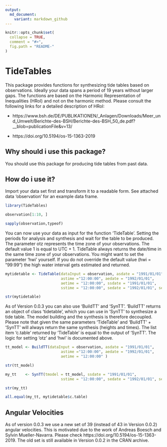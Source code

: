 ```yaml
---
output:
  md_document:
    variant: markdown_github
---
```


<!-- README.md is generated from README.Rmd. Please edit that file -->

```r
knitr::opts_chunk$set(
  collapse = TRUE,
  comment = "#>",
  fig.path = "README-"
)
```

# TideTables

This package provides functions for synthesizing tide tables based on observations. Ideally your data spans a period of 19 years without larger gaps. The functions are based on the Harmonic Representation of Inequalities (HRoI) and not on the harmonic method. Please consult the following links for a detailed description of HRoI:

- https://www.bsh.de/DE/PUBLIKATIONEN/_Anlagen/Downloads/Meer_und_Umwelt/Berichte-des-BSH/Berichte-des-BSH_50_de.pdf?__blob=publicationFile&v=13/

- https://doi.org/10.5194/os-15-1363-2019


## Why should i use this package?

You should use this package for producing tide tables from past data.

## How do i use it?

Import your data set first and transform it to a readable form. See attached data 'observation' for an example data frame.
```r
library(TideTables)

observation[1:10, ]

sapply(observation,typeof)

```

You can now use your data as input for the function 'TideTable'. Setting the periods for analysis and synthesis and wait for the table to be produced. The parameter otz represents the time zone of your observations. The default value 1 is equal to UTC + 1. TideTable always returns the date/time in the same time zone of your observations. You might want to set the parameter 'hwi' yourself. If you do not override the default value (hwi = "99:99") the high water interval gets estimated and returned.

```r
mytidetable <- TideTable(dataInput = observation, asdate = "1991/01/01", 
                         astime ="12:00:00", aedate = "1992/01/01", 
                         aetime = "12:00:00", ssdate = "1991/01/01", 
                         sstime = "12:00:00", sedate = "1992/01/01", setime = "12:00:00", otz = 1)

```


```r
str(mytidetable)
```


As of Version 0.0.3 you can also use 'BuildTT' and 'SynTT'. 'BuildTT' returns an object of class 'tidetable', which you can use in 'SynTT' to synthesize a tide table. The model building and the synthesis is therefore decoupled. Please note that given the same parameters 'TideTable' and 'BuildTT' + 'SynTT' will always return the same synthesis (heights and times). The list item 'c.table' returned by 'TideTable' is equal to the output of 'SynTT'. The logic for setting 'otz' and 'hwi' is documented above. 

```r
tt_model <- BuildTT(dataInput = observation, asdate = "1991/01/01", 
                         astime ="12:00:00", aedate = "1992/01/01", 
                         aetime = "12:00:00" )
```

```r
str(tt_model)
```


```r
my_tt    <- SynTT(tmodel = tt_model, ssdate = "1991/01/01", 
                         sstime = "12:00:00", sedate = "1992/01/01", setime = "12:00:00")
```

```r
str(my_tt)
```

```r
all.equal(my_tt, mytidetable$c.table)
```

## Angular Velocities

As of version 0.0.3 we use a new set of 39 (instead of 43 in Version 0.0.2) angular velocities. This is motivated due to the work of Andreas Boesch and Sylvin Mueller-Navarra. Please check https://doi.org/10.5194/os-15-1363-2019. The old set is still available in Version 0.0.2 in the CRAN archive. 
